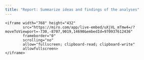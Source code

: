 ```yaml
---
title: "Report: Summarize ideas and findings of the analyses"
---
```


<div>
    <iframe width="768" height="432" 
            src="https://miro.com/app/live-embed/uXjVL_mTmw4=/?moveToViewport=-730,-8707,9019,14690&embedId=970937612436" 
            frameborder="0" 
            scrolling="no" 
            allow="fullscreen; clipboard-read; clipboard-write" 
            allowfullscreen>
    </iframe>
</div>